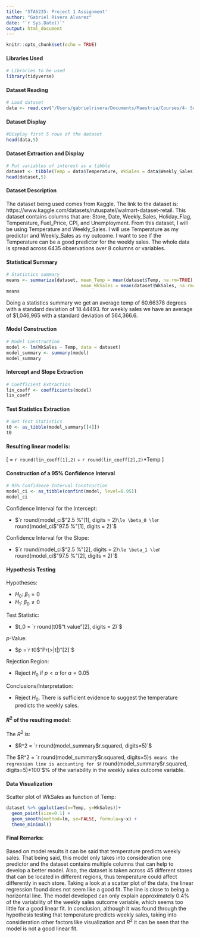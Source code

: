 ```yaml
---
title: 'STA6235: Project 1 Assignment'
author: "Gabriel Rivera Alvarez"
date: "`r Sys.Date()`"
output: html_document
---
```


```r
knitr::opts_chunk$set(echo = TRUE)
```
#### Libraries Used
```r
# Libraries to be used
library(tidyverse)
```

#### Dataset Reading
```r
# Load dataset
data <- read.csv("/Users/gabrielrivera/Documents/Maestria/Courses/4- Summer 2022/STA6235/Project 1/Walmart_Store_sales.csv")
```

#### Dataset Display
```r
#Display first 5 rows of the dataset
head(data,5)
```

#### Dataset Extraction and Display
```r
# Put variables of interest as a tibble
dataset <- tibble(Temp = data$Temperature, WkSales = data$Weekly_Sales)
head(dataset,5)
```

#### Dataset Description
The dataset being used comes from Kaggle. The link to the dataset is: https://www.kaggle.com/datasets/rutuspatel/walmart-dataset-retail. This dataset contains columns that are: Store, Date, Weekly_Sales, Holiday_Flag, Temperature, Fuel_Price, CPI, and Unemployment. From this dataset, I will be using Temperature and Weekly_Sales. I will use Temperature as my predictor and Weekly_Sales as my outcome. I want to see if the Temperature can be a good predictor for the weekly sales. The whole data is spread across 6435 observations over 8 columns or variables.

#### Statistical Summary
```r
# Statistics summary
means <- summarize(dataset, mean_Temp = mean(dataset$Temp, na.rm=TRUE), sd_Temp =sd(dataset$Temp, na.rm=TRUE),
                            mean_WkSales = mean(dataset$WkSales, na.rm=TRUE), sd_WkSales =sd(dataset$WkSales, na.rm=TRUE))
means
```

Doing a statistics summary we get an average temp of 60.66378 degrees with a standard deviation of 18.44493. for weekly sales we have an average of $1,046,965	with a standard deviation of 564,366.6.

#### Model Construction
```r
# Model Construction
model <- lm(WkSales ~ Temp, data = dataset)
model_summary <- summary(model)
model_summary
```

#### Intercept and Slope Extraction
```r
# Coefficient Extraction
lin_coeff <- coefficients(model)
lin_coeff
```

#### Test Statistics Extraction
```r
# Get Test Statistics
t0 <- as_tibble(model_summary[[4]])
t0
```

#### Resulting linear model is:

\[ \hat{WkSales} = `r round(lin_coeff[1],2)` + `r round(lin_coeff[2],2)`*Temp \]

#### Construction of a 95% Confidence Interval
```r
# 95% Confidence Interval Construction
model_ci <- as_tibble(confint(model, level=0.95))
model_ci
```
Confidence Interval for the Intercept:

- $`r round(model_ci$"2.5 %"[1], digits = 2)` \le \beta_0 \le `r round(model_ci$"97.5 %"[1], digits = 2)`$

Confidence Interval for the Slope:

- $`r round(model_ci$"2.5 %"[2], digits = 2)` \le \beta_1 \le `r round(model_ci$"97.5 %"[2], digits = 2)`$

#### Hypothesis Testing

Hypotheses:

- $H_0: \ \beta_1 = 0$
- $H_1: \ \beta_0 \ne 0$

Test Statistic:

- $t_0 = `r round(t0$"t value"[2], digits = 2)`$

$p$-Value:

- $p =`r t0$"Pr(>|t|)"[2]`$

Rejection Region:

- Reject $H_0$ if $p < \alpha$ for $\alpha = 0.05$

Conclusions/Interpretation:

- Reject $H_0$. There is sufficient evidence to suggest the temperature predicts the weekly sales.

#### $R^2$ of the resulting model:

The $R^2$ is:

- $R^2 = `r round(model_summary$r.squared, digits=5)`$

The $R^2 = `r round(model_summary$r.squared, digits=5)`$ means the regression line is accounting for $`r round(model_summary$r.squared, digits=5)*100`$% of the variability in the weekly sales outcome variable.

#### Data Visualization

Scatter plot of WkSales as function of Temp:

```r
dataset %>% ggplot(aes(x=Temp, y=WkSales))+
  geom_point(size=0.1) +
  geom_smooth(method=lm, se=FALSE, formula=y~x) +
  theme_minimal()
```

#### Final Remarks:

Based on model results it can be said that temperature predicts weekly sales. That being said, this model only takes into consideration one predictor and the dataset contains multiple columns that can help to develop a better model. Also, the dataset is taken across 45 different stores that can be located in different regions, thus temperature could affect differently in each store. Taking a look at a scatter plot of the data, the linear regression found does not seem like a good fit. The line is close to being a horizontal line. The model developed can only explain approximately 0.4% of the variability of the weekly sales outcome variable, which seems too little for a good linear fit. In conclusion, although it was found through the hypothesis testing that temperature predicts weekly sales, taking into consideration other factors like visualization and $R^2$ it can be seen that the model is not a good linear fit.